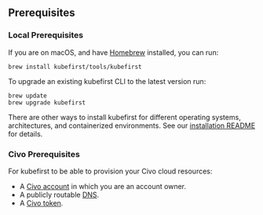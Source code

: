 ## Prerequisites

### Local Prerequisites

If you are on macOS, and have [Homebrew](https://brew.sh) installed, you can run:

```shell
brew install kubefirst/tools/kubefirst
```

To upgrade an existing kubefirst CLI to the latest version run:

```shell
brew update
brew upgrade kubefirst
```

There are other ways to install kubefirst for different operating systems, architectures, and containerized environments. See our [installation README](https://github.com/kubefirst/kubefirst/blob/main/build/README.md) for details.

### Civo Prerequisites

For kubefirst to be able to provision your Civo cloud resources:

- A [Civo account](https://dashboard.civo.com/signup) in which you are an account owner.
- A publicly routable [DNS](https://www.civo.com/learn/configure-dns#adding-a-domain-name).
- A [Civo token](https://dashboard.civo.com/security).
